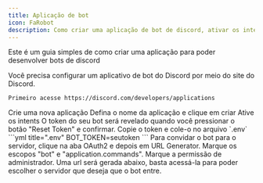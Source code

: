 ```yaml
---
title: Aplicação de bot
icon: FaRobot
description: Como criar uma aplicação de bot de discord, ativar os intents e obter o token
---
```



Este é um guia simples de como criar uma aplicação para poder desenvolver bots de discord

<Steps>
  <Step>
    Você precisa configurar um aplicativo de bot do Discord por meio do site do Discord.

    Primeiro acesse https://discord.com/developers/applications
  </Step>
  <Step>
    Crie uma nova aplicação
    <ImageZoom src={"/guides/application/step-01.png"} width={600} height={600} alt="setp-01" />
  </Step>
  <Step>
    Defina o nome da aplicação e clique em criar
    <ImageZoom src={"/guides/application/step-02.png"} width={600} height={600} alt="setp-02" />
  </Step>
  <Step>
    Ative os intents
    <ImageZoom src={"/guides/application/step-03.png"} width={600} height={600} alt="setp-03" />
  </Step>
  <Step>
    O token do seu bot será revelado quando você pressionar o botão "Reset Token" e confirmar.
    <ImageZoom src={"/guides/application/step-04.png"} width={600} height={600} alt="setp-04" />
    Copie o token e cole-o no arquivo `.env`
    ```yml title=".env"
    BOT_TOKEN=seutoken
    ```
  </Step>
  <Step>
    Para convidar o bot para o servidor, clique na aba OAuth2 e depois em URL Generator.
Marque os escopos "bot" e "application.commands". Marque a permissão de administrador. Uma url será gerada abaixo, basta acessá-la para poder escolher o servidor que deseja que o bot entre.
    <ImageZoom src={"/guides/application/step-05.png"} width={600} height={600} alt="setp-05" />
    <ImageZoom src={"/guides/application/step-06.png"} width={600} height={600} alt="setp-06" />
  </Step>
</Steps>